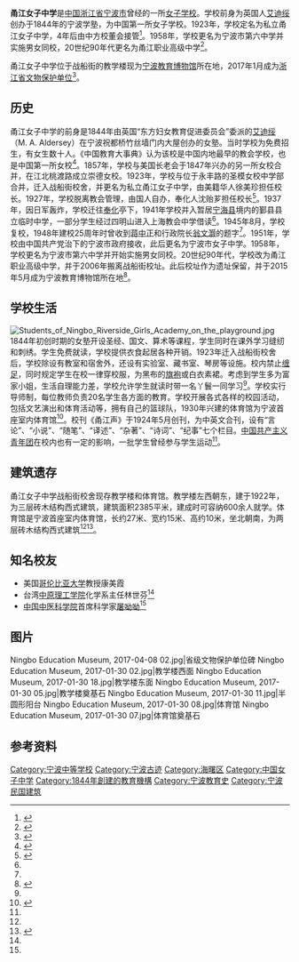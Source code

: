 {{coord|29.878898|N|121.549092|E|format=dms|display=title}}
{{文物保护单位
| 级别 = 省级
| 省区市 = 浙江省
| 名称 = 私立甬江女子中学旧址
| 图片 = Ningbo_Education_Museum,_2017-01-30_02.jpg
| 所在 = [[宁波市|宁波市]][[海曙区|海曙区]]
| 分类 = 近现代重要史迹及代表性建筑
| 时代 = [[中華民國|民国]]
| 编号 = 7-232
| 登录 = 2017年1月13日
}}
'''甬江女子中学'''是[[中国|中国]][[浙江省|浙江省]][[宁波市|宁波市]]曾经的一所[[女子学校|女子学校]]。学校前身为英国人[[艾迪绥|艾迪绥]]创办于1844年的宁波学塾，为中国第一所女子学校。1923年，学校定名为私立甬江女子中学，4年后由中方校董会接管<ref name="桂心仪">{{Cite web|url=http://www.nbzx.gov.cn/art/2007/3/9/art_4043_690398.html|title=甬江女中老校长沈贻芗|accessdate=2018-03-31|author=桂心仪|date=2007-03-09|publisher=中国人民政治协商会议宁波市委员会|archive-date=2019-06-10|archive-url=https://web.archive.org/web/20190610072815/http://www.nbzx.gov.cn/art/2007/3/9/art_4043_690398.html|dead-url=no}}</ref>。1958年，学校更名为宁波市第六中学并实施男女同校，20世纪90年代更名为甬江职业高级中学<ref name="nbrb">{{cite web|url=http://news.cnnb.com.cn/system/2009/07/30/006199399.shtml|title=我国第一所女子中学的变迁|publisher=宁波日报|date=2009-07-30|accessdate=2017-01-31|archive-date=2018-03-31|archive-url=https://web.archive.org/web/20180331104733/http://news.cnnb.com.cn/system/2009/07/30/006199399.shtml|dead-url=no}}</ref>。

甬江女子中学位于战船街的教学楼现为[[宁波教育博物馆|宁波教育博物馆]]所在地，2017年1月成为[[浙江省文物保护单位|浙江省文物保护单位]]<ref>{{cite web|publisher=浙江省人民政府|title=浙江省人民政府关于公布第七批省级文物保护单位的通知|url=http://www.zj.gov.cn/art/2017/1/24/art_12460_290351.html|date=2017-01-19|accessdate=2017-01-28|archive-url=https://web.archive.org/web/20180612143624/http://www.zj.gov.cn/art/2017/1/24/art_12460_290351.html|archive-date=2018-06-12|dead-url=yes}}</ref>。

== 历史 ==
甬江女子中学的前身是1844年由英国“东方妇女教育促进委员会”委派的[[艾迪绥|艾迪绥]]（M. A. Aldersey）在宁波祝都桥竹丝墙门内大屋创办的女塾。当时学校为免费招生，有女生数十人。《中国教育大事典》认为该校是中国内地最早的教会学校，也是中国第一所女校<ref name="archive">{{cite web|url=http://www.dangan.ningbo.gov.cn/dakw/1/jbxd/200712/t20071224_6026.html|title=中国最早的女学-----甬江女子中学|publisher=宁波档案局|date=2007-12-24|accessdate=2017-01-31|archive-date=2017-10-14|archive-url=https://web.archive.org/web/20171014235241/http://www.dangan.ningbo.gov.cn/dakw/1/jbxd/200712/t20071224_6026.html|dead-url=yes}}</ref>。1857年，学校与美国长老会于1847年兴办的另一所女校合并，在江北桃渡路成立崇德女校。1923年，学校与位于永丰路的圣模女校中学部合并，迁入战船街校舍，并更名为私立甬江女子中学，由美籍华人徐美珍担任校长。1927年，学校脱离教会管理，由国人自办，奉化人沈贻芗担任校长<ref name="dskb">{{cite web|url=http://news.sina.com.cn/s/2012-05-02/112724357193.shtml|title=我国首所女子中学遗址烧毁 小姐曾可带丫鬟上学|publisher=都市快报|date=2012-05-02|accessdate=2017-01-31|archive-date=2019-06-10|archive-url=https://web.archive.org/web/20190610093950/http://news.sina.com.cn/s/2012-05-02/112724357193.shtml|dead-url=no}}</ref>。1937年，因日军轰炸，学校迁往[[奉化|奉化]]亭下，1941年学校并入暂居[[宁海县_(浙江省)|宁海县]]境内的鄞县县立临时中学，一部分学生经过四明山进入上海教会中学借读<ref name="桂心仪" />。1945年8月，学校复校，1948年建校25周年时曾收到[[蒋中正|蒋中正]]和行政院长[[翁文灏|翁文灏]]的题字<ref name="dskb" />。1951年，学校由中国共产党治下的宁波市政府接收，此后更名为宁波市女子中学。1958年，学校更名为宁波市第六中学并开始实施男女同校。20世纪90年代，学校改为甬江职业高级中学，并于2006年搬离战船街校址。此后校址作为遗址保留，并于2015年5月成为宁波教育博物馆所在地<ref>{{cite web|url=http://www.chinanews.com/cul/2015/05-16/7280947.shtml|title=宁波教育博物馆开馆 清代科考“小抄”等藏品曝光|publisher=中国新闻网|date=2015-05-16|accessdate=2017-01-31|archive-date=2019-06-11|archive-url=https://web.archive.org/web/20190611174621/http://www.chinanews.com/cul/2015/05-16/7280947.shtml|dead-url=no}}</ref>。

== 学校生活 ==
[[File:Students_of_Ningbo_Riverside_Girls_Academy_on_the_playground.jpg|thumb]]
1844年初创时期的女塾开设圣经、国文、算术等课程，学生同时在课外学习缝纫和刺绣。学生免费就读，学校提供衣食起居各种开销。1923年迁入战船街校舍后，学校除设有教室和宿舍外，还设有实验室、藏书室、琴房等设施。校内禁止[[缠足|缠足]]，同时规定学生在校一律穿校服，为黑布的[[旗袍|旗袍]]或白衣素裙。考虑到学生多为富家小姐，生活自理能力差，学校允许学生就读时带一名丫鬟一同学习<ref name="dskb" />。学校实行导师制，每位教师负责20名学生各方面的教育。学校开展各式各样的校园活动，包括文艺演出和体育活动等，拥有自己的篮球队，1930年兴建的体育馆为宁波首座室内体育馆<ref name="dnsb">{{cite web|url=http://daily.cnnb.com.cn/dnsb/html/2015-10/24/content_904978.htm?div=-1|title=屠呦呦曾就读私立甬江女中 系中国首所女校|publisher=东南商报|date=2015-10-24|accessdate=2017-01-31|archive-date=2018-03-31|archive-url=https://web.archive.org/web/20180331104601/http://daily.cnnb.com.cn/dnsb/html/2015-10/24/content_904978.htm?div=-1|dead-url=no}}</ref>。校刊《甬江声》于1924年5月创刊，为中英文合刊，设有“言论”、“小说”、“随笔”、“译述”、“杂著”、“诗词”、“纪事”七个栏目。[[中国共产主义青年团|中国共产主义青年团]]在校内也有一定的影响，一批学生曾经参与学生运动<ref name="archive" />。

== 建筑遗存 ==
甬江女子中学战船街校舍现存教学楼和体育馆。教学楼左西朝东，建于1922年，为三层砖木结构西式建筑，建筑面积2385平米，建成时可容纳600余人就学。体育馆是宁波首座室内体育馆，长约27米、宽约15米、高约10米，坐北朝南，为两层砖木结构西式建筑<ref name="dskb" /><ref>{{cite web|url=http://www.nbwb.net/pd_wwbh/info.aspx?Id=1240&type=2|title=甬江女中旧址|publisher=宁波文化遗产保护网|date=2006-03-07|accessdate=2017-01-31|archive-date=2021-06-11|archive-url=https://web.archive.org/web/20210611074711/http://www.nbwb.net/pd_wwbh/info.aspx?Id=1240&type=2|dead-url=no}}</ref>。

== 知名校友 ==
* 美国[[哥伦比亚大学|哥伦比亚大学]]教授康美霞
* 台湾[[中原理工学院|中原理工学院]]化学系主任林世芬<ref name="archive" />
* [[中国中医科学院|中国中医科学院]]首席科学家[[屠呦呦|屠呦呦]]<ref name="dnsb" />

== 图片 ==
<gallery>
Ningbo Education Museum, 2017-04-08 02.jpg|省级文物保护单位碑
Ningbo Education Museum, 2017-01-30 02.jpg|教学楼西面
Ningbo Education Museum, 2017-01-30 18.jpg|教学楼东面
Ningbo Education Museum, 2017-01-30 05.jpg|教学楼奠基石
Ningbo Education Museum, 2017-01-30 11.jpg|半圆形阳台
Ningbo Education Museum, 2017-01-30 08.jpg|体育馆
Ningbo Education Museum, 2017-01-30 07.jpg|体育馆奠基石
</gallery>

== 参考资料 ==
{{reflist|2}}

{{宁波市境内的浙江省文物保护单位}}

[[Category:宁波中等学校|Category:宁波中等学校]]
[[Category:宁波古迹|Category:宁波古迹]]
[[Category:海曙区|Category:海曙区]]
[[Category:中国女子中学|Category:中国女子中学]]
[[Category:1844年創建的教育機構|Category:1844年創建的教育機構]]
[[Category:宁波教育史|Category:宁波教育史]]
[[Category:宁波民国建筑|Category:宁波民国建筑]]